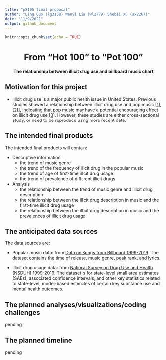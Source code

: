 ```yaml
---
title: "p8105 final proposal"
author: "Ling Guo (lg3158) Wenyi Liu (wl2779) Shebei Xu (sx2267)"
date: "11/9/2021"
output: github_document
---
```


```r
knitr::opts_chunk$set(echo = TRUE)
```
  
<h1><center>From "Hot 100" to "Pot 100"</center></h1>
<h4><center>The relationship between illicit drug use and billboard music chart</center><h4>

## Motivation for this project

- Illicit drug use is a major public health issue in United States. Previous studies showed a relationship between illicit drug use and pop music [[1](https://pubmed.ncbi.nlm.nih.gov/30599351/)],[[2](https://www.tandfonline.com/doi/full/10.3109/10826084.2012.637433))], indicating that pop music may have a potential encouraging effect on illicit drug use [[3](https://pubmed.ncbi.nlm.nih.gov/18250243/)]. However, these studies are either cross-sectional study, or need to be reproduce using more recent data. 

## The intended final products

The intended final products will contain:

  - Descriptive information
    - the trend of music genre
    - the trend of the frequency of illicit drug in the popular music
    - the trend of age of first-time illicit drug usage
    - the trend of prevalence of different illicit drugs
    
  - Analysis
    - the relationship between the trend of music genre and illicit drug description
    - the relationship between the illicit drug description in music and the first-time illicit drug usage
    - the relationship between the illicit drug description in music and the prevalences of illicit drug usage

## The anticipated data sources

The data sources are:

- Popular music data: from [Data on Songs from Billboard 1999-2019](https://www.kaggle.com/danield2255/data-on-songs-from-billboard-19992019). The dataset contains the time of release, music genre, peak rank, and lyrics.

- Illicit drug usage data: from [National Survey on Drug Use and Health (NSDUH) 1999-2019](https://www.datafiles.samhsa.gov/dataset/national-survey-drug-use-and-health-2019-nsduh-2019-ds0001). The dataset is for state-level small area estimates (SAEs), associated confidence intervals, and other key statistics related to state-level, model-based estimates of certain key substance use and mental health outcomes.

## The planned analyses/visualizations/coding challenges

pending

## The planned timeline

pending